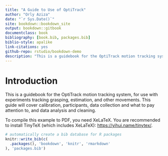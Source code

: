 ```yaml
--- 
title: "A Guide to Use of OptiTrack"
author: "Orly Aziza"
date: "`r Sys.Date()`"
site: bookdown::bookdown_site
output: bookdown::gitbook
documentclass: book
bibliography: [book.bib, packages.bib]
biblio-style: apalike
link-citations: yes
github-repo: rstudio/bookdown-demo
description: "This is a guidebook for the OptiTrack motion tracking system, for use with experiments tracking grasping, estimation, and other movements. "
---
```


# Introduction

This is a guidebook for the OptiTrack motion tracking system, for use with experiments tracking grasping, estimation, and other movements. This guide will cover calibration, participants, data collection and what to pay attention to, and data analysis and cleaning.



To compile this example to PDF, you need XeLaTeX. You are recommended to install TinyTeX (which includes XeLaTeX): <https://yihui.name/tinytex/>.

```r
# automatically create a bib database for R packages
knitr::write_bib(c(
  .packages(), 'bookdown', 'knitr', 'rmarkdown'
), 'packages.bib')
```
